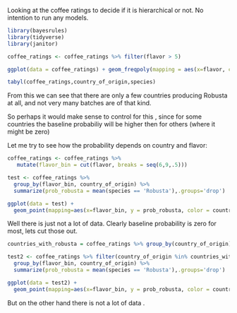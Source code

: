 
Looking at the coffee ratings to decide if it is hierarchical or not. No intention to run any models.

```r
library(bayesrules)
library(tidyverse)
library(janitor)
```


```r
coffee_ratings <- coffee_ratings %>% filter(flavor > 5)
```

 
```r
ggplot(data = coffee_ratings) + geom_freqpoly(mapping = aes(x=flavor, color =species, y = ..density..))
```


```r
tabyl(coffee_ratings,country_of_origin,species)
```
From this we can see that there are only a few countries producing Robusta at all, and not very many batches are of that kind.  

So perhaps it would make sense to control for this , since for some countries the baseline probabiliy will be higher then for others (where it might be zero)

Let me try to see how the probability depends on country and flavor:


```r
coffee_ratings <- coffee_ratings %>%
   mutate(flavor_bin = cut(flavor, breaks = seq(6,9,.5))) 

test <- coffee_ratings %>% 
  group_by(flavor_bin, country_of_origin) %>%
  summarize(prob_robusta = mean(species == 'Robusta'),.groups='drop')

ggplot(data = test) + 
  geom_point(mapping=aes(x=flavor_bin, y = prob_robusta, color = country_of_origin))
```

Well there is just not a lot of data. Clearly baseline probability is zero for most, lets cut those out.

```r
countries_with_robusta = coffee_ratings %>% group_by(country_of_origin) %>% summarize(robusta_count = sum(species=='Robusta')) %>% filter(robusta_count > 0) %>% pull(country_of_origin)
```


```r
test2 <- coffee_ratings %>% filter(country_of_origin %in% countries_with_robusta )%>%
  group_by(flavor_bin, country_of_origin) %>%
  summarize(prob_robusta = mean(species == 'Robusta'),.groups='drop')

ggplot(data = test2) + 
  geom_point(mapping=aes(x=flavor_bin, y = prob_robusta, color = country_of_origin, shape=country_of_origin)) 

```



But on the other hand there is not a lot of data . 

